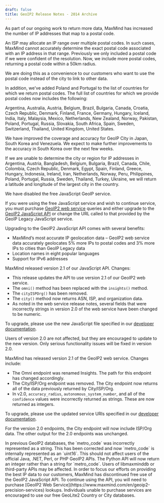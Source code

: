 ```yaml
---
draft: false
title: GeoIP2 Release Notes - 2014 Archive
---
```


<ReleaseNote date="2014-12-16" title="More IPs mapped to postal codes">
As part of our ongoing work to return more data, MaxMind has increased the
number of IP addresses that map to a postal code.

An ISP may allocate an IP range over multiple postal codes. In such cases,
MaxMind cannot accurately determine the exact postal code associated with an IP
address in that range. Previously we only included a postal code if we were
confident of the resolution. Now, we include more postal codes, returning a
postal code within a 50km radius.

We are doing this as a convenience to our customers who want to use the postal
code instead of the city to link to other data.

In addition, we've added Poland and Portugal to the list of countries for which
we return postal codes. The full list of countries for which we provide postal
codes now includes the following:

Argentina, Australia, Austria, Belgium, Brazil, Bulgaria, Canada, Croatia,
Czech Republic, Denmark, Finland, France, Germany, Hungary, Iceland, India,
Italy, Malaysia, Mexico, Netherlands, New Zealand, Norway, Pakistan, Poland,
Portugal, Russia, Slovakia, South Africa, Spain, Sweden, Switzerland, Thailand,
United Kingdom, United States.
</ReleaseNote>

<ReleaseNote date="2014-11-25" title="Improvements to accuracy in Japan, South Korea and Venezuela and change in lat/lon returned">
We have improved the coverage and accuracy for GeoIP City in Japan, South Korea
and Venezuela. We expect to make further improvements to the accuracy in South
Korea over the next few weeks.

If we are unable to determine the city or region for IP addresses in Argentina,
Austria, Bangladesh, Belgium, Bulgaria, Brazil, Canada, Chile, Colombia, Czech
Republic, Denmark, Egypt, Spain, Finland, Greece, Hungary, Indonesia, Ireland,
Iran, Netherlands, Norway, Peru, Philippines, Poland, Portugal, Russia, Sweden,
Thailand, Turkey, Ukraine, we will return a latitude and longitude of the
largest city in the country.
</ReleaseNote>

<ReleaseNote date="2014-11-19" title="Free JavaScript service discontinued">
We have disabled the free JavaScript GeoIP service.

If you were using the free JavaScript service and wish to continue service, you
must purchase [GeoIP2 web service](https://www.maxmind.com/en/geoip2-precision-services) queries and
either upgrade to the [GeoIP2 JavaScript
API](/geoip/geolocate-an-ip/client-side-javascript) or change the URL called to
that provided by the GeoIP Legacy JavaScript service.

Upgrading to the GeoIP2 JavaScript API comes with several benefits:

- MaxMind’s most accurate IP geolocation data – GeoIP2 web service data accurately
geolocates 5% more IPs to postal codes and 3% more IPs to cities than GeoIP
Legacy data
- Location names in eight popular languages
- Support for IPv6 addresses

</ReleaseNote>

<ReleaseNote date="2014-07-18" title="GeoIP2 JavaScript v2.1">
MaxMind released version 2.1 of our JavaScript API. Changes:

- This release updates the API to use version 2.1 of our GeoIP2 web
service.
- The `omni()` method has been replaced with the `insights()` method.
- The `cityISPOrg()` has been removed.
- The `city()` method now returns ASN, ISP, and organization data.
- As noted in the web service release notes, several fields that were
incorrectly strings in version 2.0 of the web service have been changed to be
numeric.

To upgrade, please use the new JavaScript file specified in our [developer
documentation](/geoip/geolocate-an-ip/client-side-javascript).

Users of version 2.0 are not affected, but they are encouraged to update to the
new version. Only serious functionality issues will be fixed in version 2.0.
</ReleaseNote>

<ReleaseNote date="2014-07-18" title="GeoIP2 Web Service v2.1">
MaxMind has released version 2.1 of the GeoIP2 web service. Changes
include:

- The Omni endpoint was renamed Insights. The path for this endpoint has
changed accordingly.
- The City/ISP/Org endpoint was removed. The City endpoint now returns all of
the data previously returned by City/ISP/Org.
- In v2.0, `accuracy_radius`, `autonomous_system_number`, and all of the
`confidence` values were incorrectly returned as strings. These are now
returned as integers.

To upgrade, please use the updated service URIs specified in our [developer
documentation](/geoip/docs/web-services/requests).

For the version 2.0 endpoints, the City endpoint will now include ISP/Org data.
The other output for the 2.0 endpoints was unchanged.
</ReleaseNote>

<ReleaseNote date="2014-04-01" title="Type Change to GeoIP2 Metro Code Field">
In previous GeoIP2 databases, the `metro_code` was incorrectly represented as a
string. This has been corrected and now `metro_code` is internally represented
as an `uint16`. This should not affect users of the official Java, .NET, Perl,
or PHP GeoIP2 APIs. The Python API will now return an integer rather than a
string for `metro_code`. Users of libmaxminddb or third-party APIs may be
affected.
</ReleaseNote>

<ReleaseNote date="2014-01-21" title="Free use of the GeoIP2 JavaScript API has been discontinued">
In order to focus our efforts on providing the best IP data to our customers,
MaxMind has discontinued free use of the GeoIP2 JavaScript API. To continue
using the API, you will need to purchase [GeoIP2 Web
Service](https://www.maxmind.com/en/geoip2-precision-services) lookups.
Individuals unable to purchase services are encouraged to use our free GeoLite2
Country or City databases.
</ReleaseNote>
